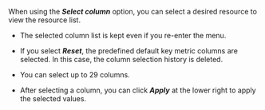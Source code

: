 When using the **_Select column_** option, you can select a desired resource to view the resource list. 

<ImgLang img='k8s-resource-node-list-cl.png' desc='Add Filter' />

- The selected column list is kept even if you re-enter the menu.

- If you select **_Reset_**, the predefined default key metric columns are selected. In this case, the column selection history is deleted.

- You can select up to 29 columns.

- After selecting a column, you can click **_Apply_** at the lower right to apply the selected values.
